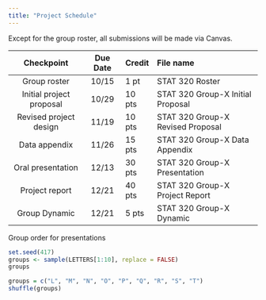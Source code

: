 ```yaml
---
title: "Project Schedule"
---
```


Except for the group roster, all submissions will be made via Canvas. 

          Checkpoint           Due Date    Credit   File name
  -------------------------- ------------- -------- ----------------------------------
         Group roster            10/15        1 pt    STAT 320 Roster
   Initial project proposal      10/29       10 pts  STAT 320 Group-X Initial Proposal
    Revised project design       11/19       10 pts  STAT 320 Group-X Revised Proposal
        Data appendix            11/26       15 pts   STAT 320 Group-X Data Appendix      
      Oral presentation         12/13        30 pts  STAT 320 Group-X Presentation
        Project report           12/21      40 pts  STAT 320 Group-X Project Report
        Group Dynamic            12/21       5 pts   STAT 320 Group-X Dynamic

<!--
        Draft handout            4/28      10 pts  SDS 291 Group-X Draft Handout



Date   | Groups
-------|--------
Dec 8  | K, I, G, J, L, D
Dec 10 | C, B, F, M, A, E, H
Dec 16 | Technical Report, Group Dynamic due

--> 

Group order for presentations
```r
set.seed(417)
groups <- sample(LETTERS[1:10], replace = FALSE)
groups
``` 

```r
groups = c("L", "M", "N", "O", "P", "Q", "R", "S", "T")
shuffle(groups)
``` 